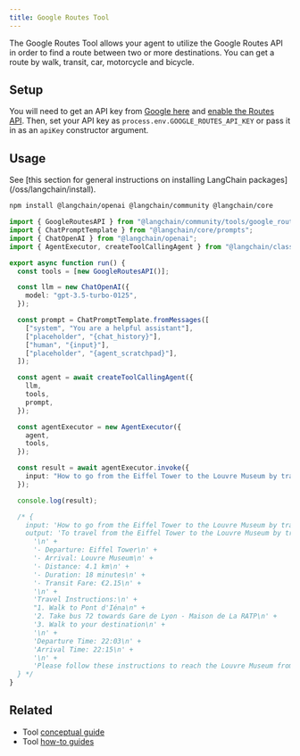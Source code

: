 ```yaml
---
title: Google Routes Tool
---
```


The Google Routes Tool allows your agent to utilize the Google Routes API in order to find a route between
two or more destinations. You can get a route by walk, transit, car, motorcycle and bicycle.

## Setup

You will need to get an API key from [Google here](https://developers.google.com/maps/documentation/places/web-service/overview)
and [enable the Routes API](https://console.cloud.google.com/apis/library/routes.googleapis.com). Then, set your API key
as `process.env.GOOGLE_ROUTES_API_KEY` or pass it in as an `apiKey` constructor argument.

## Usage

<Tip>
See [this section for general instructions on installing LangChain packages](/oss/langchain/install).
</Tip>

```bash npm
npm install @langchain/openai @langchain/community @langchain/core
```

```typescript
import { GoogleRoutesAPI } from "@langchain/community/tools/google_routes";
import { ChatPromptTemplate } from "@langchain/core/prompts";
import { ChatOpenAI } from "@langchain/openai";
import { AgentExecutor, createToolCallingAgent } from "@langchain/classic/agents";

export async function run() {
  const tools = [new GoogleRoutesAPI()];

  const llm = new ChatOpenAI({
    model: "gpt-3.5-turbo-0125",
  });

  const prompt = ChatPromptTemplate.fromMessages([
    ["system", "You are a helpful assistant"],
    ["placeholder", "{chat_history}"],
    ["human", "{input}"],
    ["placeholder", "{agent_scratchpad}"],
  ]);

  const agent = await createToolCallingAgent({
    llm,
    tools,
    prompt,
  });

  const agentExecutor = new AgentExecutor({
    agent,
    tools,
  });

  const result = await agentExecutor.invoke({
    input: "How to go from the Eiffel Tower to the Louvre Museum by transit?",
  });

  console.log(result);

  /* {
    input: 'How to go from the Eiffel Tower to the Louvre Museum by transit?',
    output: 'To travel from the Eiffel Tower to the Louvre Museum by transit, here is the route information:\n' +
      '\n' +
      '- Departure: Eiffel Tower\n' +
      '- Arrival: Louvre Museum\n' +
      '- Distance: 4.1 km\n' +
      '- Duration: 18 minutes\n' +
      '- Transit Fare: €2.15\n' +
      '\n' +
      'Travel Instructions:\n' +
      "1. Walk to Pont d'Iéna\n" +
      '2. Take bus 72 towards Gare de Lyon - Maison de La RATP\n' +
      '3. Walk to your destination\n' +
      '\n' +
      'Departure Time: 22:03\n' +
      'Arrival Time: 22:15\n' +
      '\n' +
      'Please follow these instructions to reach the Louvre Museum from the Eiffel Tower.'
  } */
}
```

## Related

- Tool [conceptual guide](/oss/langchain/tools)
- Tool [how-to guides](/oss/langchain/tools)
